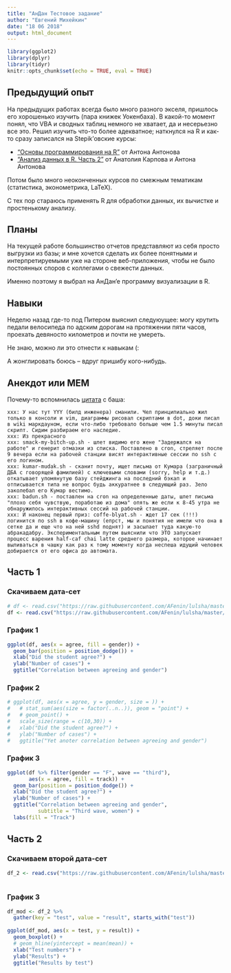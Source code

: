 ```yaml
---
title: "АнДан Тестовое задание"
author: "Евгений Михейкин"
date: "18 06 2018"
output: html_document
---
```


```r
library(ggplot2)
library(dplyr)
library(tidyr)
knitr::opts_chunk$set(echo = TRUE, eval = TRUE)
```

## Предыдущий опыт
На предыдущих работах всегда было много разного экселя, пришлось его хорошенько изучить (пара книжек Уокенбаха). В какой-то момент понял, что VBA и сводных таблиц немного не хватает, да и несерьезно все это. Решил изучить что-то более адекватное; наткнулся на R и как-то сразу записался на Stepik'овские курсы:

* ["Основы программирования на R"](https://stepik.org/course/497) от Антона Антонова
* ["Анализ данных в R. Часть 2"](https://stepik.org/course/724) от Анатолия Карпова и Антона Антонова

Потом было много неоконченных курсов по смежным тематикам (статистика, эконометрика, LaTeX).

С тех пор стараюсь применять R для обработки данных, их вычистке и простенькому анализу.

## Планы
На текущей работе большинство отчетов представляют из себя просто выгрузки из  базы; и мне хочется сделать их более понятными и интерпретируемыми уже на стороне веб-приложения, чтобы не было постоянных споров с коллегами о свежести данных.

Именно поэтому я выбрал на АнДан'е программу визуализации в R.

## Навыки
Неделю назад где-то под Питером выяснил следуюущее: могу крутить педали велосипеда по адским дорогам на протяжении пяти часов, проехать девяносто километров и почти не умереть. 

Не знаю, можно ли это отнести к навыкам (:

А жонглировать боюсь -- вдруг пришибу кого-нибудь.

## Анекдот или МЕМ
Почему-то вспомнилась [цитата](https://bash.im/quote/436725) с баша:

```{}
xxx: У нас тут YYY (билд инженера) сманили. Чел принципиально жил только в консоли и vim, диаграммы рисовал скриптами в dot, доки писал в wiki маркдауном, если что-либо требовало больше чем 1.5 минуты писал скрипт. Сидим разбираем его наследие.
xxx: Из прекрасного
xxx: smack-my-bitch-up.sh - шлет видимо его жене "Задержался на работе" и генерит отмазки из списка. Поставлено в cron, стреляет после 9 вечера если на рабочей станции висят интерактивные сессии по ssh с его логином.
xxx: kumar-mudak.sh - сканит почту, ищет письма от Кумара (заграничный ДБА с говорящей фамилией) с ключевыми словами (sorry, help и т.д.) откатывает упомянутую базу стейджинга на последний бэкап и отписывается типа не вопрос будь аккуратнее в следующий раз. Зело заколебал его Кумар вестимо.
xxx: badun.sh - поставлен на cron на определенные даты, шлет письма "плохо себя чувствую, поработаю из дома" опять же если к 8-45 утра не обнаружилось интерактивных сессий на рабочей станции.
xxx: И наконец первый приз: coffe-blyat.sh - ждет 17 сек (!!!) логинится по ssh в кофе-машину (епрст, мы и понятия не имели что она в сетке да и еще что на ней sshd поднят) и засылает туда какую-то абракадабру. Экспериментальным путем выяснили что ЭТО запускает процесс варения half-caf chai latte среднего размера, которое начинает выливаться в чашку как раз к тому моменту когда неспеша идущий человек добирается от его офиса до автомата.
```

## Часть 1
### Скачиваем дата-сет
```r
# df <- read.csv("https://raw.githubusercontent.com/AFenin/lulsha/master/psyexperiment.csv", stringsAsFactors = F)
df <- read.csv("https://raw.githubusercontent.com/AFenin/lulsha/master/psyexperiment.csv")
```

### График 1
```r
ggplot(df, aes(x = agree, fill = gender)) +
  geom_bar(position = position_dodge()) +
  xlab("Did the student agree?") +
  ylab("Number of cases") +
  ggtitle("Correlation between agreeing and gender")

```

### График 2
```r
# ggplot(df, aes(x = agree, y = gender, size = )) +
#   # stat_sum(aes(size = factor(..n..)), geom = "point") +
#   # geom_point() +
#   scale_size(range = c(10,30)) +
#   xlab("Did the student agree?") +
#   ylab("Number of cases") +
#   ggtitle("Yet anoter correlation between agreeing and gender")

```

### График 3
```r
ggplot(df %>% filter(gender == "F", wave == "third"), 
       aes(x = agree, fill = track)) +
  geom_bar(position = position_dodge()) +
  xlab("Did the student agree?") +
  ylab("Number of cases") +
  ggtitle("Correlation between agreeing and gender", 
          subtitle = "Third wave, women") +
  labs(fill = "Track")

```

## Часть 2
### Скачиваем второй дата-сет
```r
df_2 <- read.csv("https://raw.githubusercontent.com/AFenin/lulsha/master/basketball.csv")
  
```

### График 3
```r
df_mod <- df_2 %>% 
  gather(key = "test", value = "result", starts_with("test"))
  
ggplot(df_mod, aes(x = test, y = result)) +
  geom_boxplot() +
  # geom_hline(yintercept = mean(mean)) +
  xlab("Test numbers") +
  ylab("Results") +
  ggtitle("Results by test")
  
```



